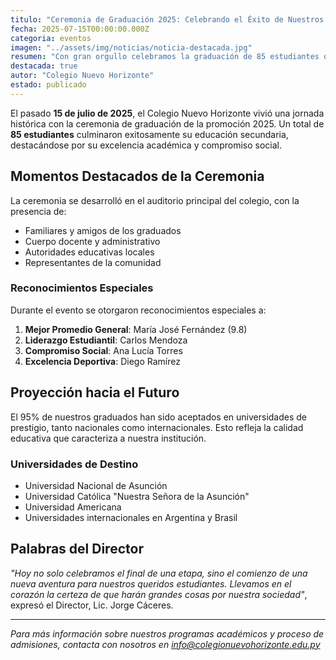 ```yaml
---
titulo: "Ceremonia de Graduación 2025: Celebrando el Éxito de Nuestros Estudiantes"
fecha: 2025-07-15T00:00:00.000Z
categoria: eventos
imagen: "../assets/img/noticias/noticia-destacada.jpg"
resumen: "Con gran orgullo celebramos la graduación de 85 estudiantes que culminaron exitosamente su educación secundaria, destacándose por su excelencia académica y compromiso social."
destacada: true
autor: "Colegio Nuevo Horizonte"
estado: publicado
---
```


El pasado **15 de julio de 2025**, el Colegio Nuevo Horizonte vivió una jornada histórica con la ceremonia de graduación de la promoción 2025. Un total de **85 estudiantes** culminaron exitosamente su educación secundaria, destacándose por su excelencia académica y compromiso social.

## Momentos Destacados de la Ceremonia

La ceremonia se desarrolló en el auditorio principal del colegio, con la presencia de:

* Familiares y amigos de los graduados
* Cuerpo docente y administrativo
* Autoridades educativas locales
* Representantes de la comunidad

### Reconocimientos Especiales

Durante el evento se otorgaron reconocimientos especiales a:

1. **Mejor Promedio General**: María José Fernández (9.8)
2. **Liderazgo Estudiantil**: Carlos Mendoza
3. **Compromiso Social**: Ana Lucía Torres
4. **Excelencia Deportiva**: Diego Ramírez

## Proyección hacia el Futuro

El 95% de nuestros graduados han sido aceptados en universidades de prestigio, tanto nacionales como internacionales. Esto refleja la calidad educativa que caracteriza a nuestra institución.

### Universidades de Destino

* Universidad Nacional de Asunción
* Universidad Católica "Nuestra Señora de la Asunción"
* Universidad Americana
* Universidades internacionales en Argentina y Brasil

## Palabras del Director

*"Hoy no solo celebramos el final de una etapa, sino el comienzo de una nueva aventura para nuestros queridos estudiantes. Llevamos en el corazón la certeza de que harán grandes cosas por nuestra sociedad"*, expresó el Director, Lic. Jorge Cáceres.

---

*Para más información sobre nuestros programas académicos y proceso de admisiones, contacta con nosotros en info@colegionuevohorizonte.edu.py*
